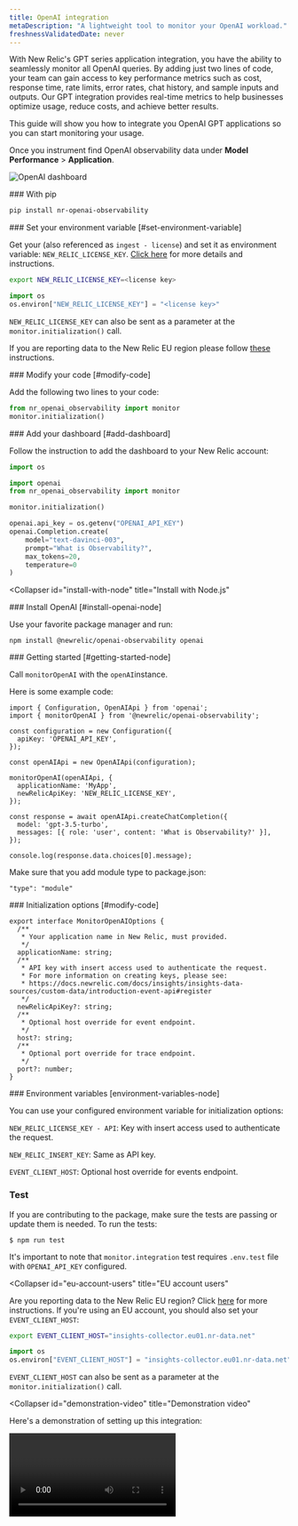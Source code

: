 ```yaml
---
title: OpenAI integration
metaDescription: "A lightweight tool to monitor your OpenAI workload."
freshnessValidatedDate: never
---
```



With New Relic's GPT series application integration, you have the ability to seamlessly monitor all OpenAI queries. By adding just two lines of code, your team can gain access to key performance metrics such as cost, response time, rate limits, error rates, chat history, and sample inputs and outputs. Our GPT integration provides real-time metrics to help businesses optimize usage, reduce costs, and achieve better results.

This guide will show you how to integrate you OpenAI GPT applications so you can start monitoring your usage.

Once you instrument find OpenAI observability data under **Model Performance** >  **Application**.

<img
  title="OpenAI dashboard"
  alt="OpenAI dashboard"
  src={modelperformancemonitoringOpenAIDashboard}
/>

<CollapserGroup>
  <Collapser 
    id="install-with-python" 
    title="Install with Python"
  >

<Steps>
<Step>
### With pip

```bash
pip install nr-openai-observability
```
</Step>
<Step>
### Set your environment variable [#set-environment-variable]

Get your <InlinePopover type="licenseKey" /> (also referenced as `ingest - license`) and set it as environment variable: `NEW_RELIC_LICENSE_KEY`. [Click here](/docs/apis/intro-apis/new-relic-api-keys/#license-key) for more details and instructions.

```bash
export NEW_RELIC_LICENSE_KEY=<license key>
```

```python
import os
os.environ["NEW_RELIC_LICENSE_KEY"] = "<license key>"
```

`NEW_RELIC_LICENSE_KEY` can also be sent as a parameter at the `monitor.initialization()` call.

If you are reporting data to the New Relic EU region please follow [these](docs/mlops/integrations/openai-integration/#EU-account-users) instructions.
</Step>

<Step>
### Modify your code [#modify-code]

Add the following two lines to your code:

```python
from nr_openai_observability import monitor
monitor.initialization()
```
</Step>
<Step>
### Add your dashboard [#add-dashboard]

Follow the instruction to add the dashboard to your New Relic account:

```python
import os

import openai
from nr_openai_observability import monitor

monitor.initialization()

openai.api_key = os.getenv("OPENAI_API_KEY")
openai.Completion.create(
    model="text-davinci-003",
    prompt="What is Observability?",
    max_tokens=20,
    temperature=0 
)
```
</Step>
</Steps>
 </Collapser>



<Collapser 
    id="install-with-node" 
    title="Install with Node.js"
  >
<Steps>
<Step>
### Install OpenAI [#install-openai-node]

Use your favorite package manager and run:

```
npm install @newrelic/openai-observability openai
```
</Step>
<Step>
### Getting started [#getting-started-node]

Call `monitorOpenAI` with the `openAI`instance. 

Here is some example code:

```
import { Configuration, OpenAIApi } from 'openai';
import { monitorOpenAI } from '@newrelic/openai-observability';

const configuration = new Configuration({
  apiKey: 'OPENAI_API_KEY',
});

const openAIApi = new OpenAIApi(configuration);

monitorOpenAI(openAIApi, {
  applicationName: 'MyApp',
  newRelicApiKey: 'NEW_RELIC_LICENSE_KEY',
});

const response = await openAIApi.createChatCompletion({
  model: 'gpt-3.5-turbo',
  messages: [{ role: 'user', content: 'What is Observability?' }],
});

console.log(response.data.choices[0].message);
```

Make sure that you add module type to package.json:

```
"type": "module"
```
</Step>

<Step>
### Initialization options [#modify-code]

```
export interface MonitorOpenAIOptions {
  /**
   * Your application name in New Relic, must provided.
   */
  applicationName: string;
  /**
   * API key with insert access used to authenticate the request.
   * For more information on creating keys, please see:
   * https://docs.newrelic.com/docs/insights/insights-data-sources/custom-data/introduction-event-api#register
   */
  newRelicApiKey?: string;
  /**
   * Optional host override for event endpoint.
   */
  host?: string;
  /**
   * Optional port override for trace endpoint.
   */
  port?: number;
}
```
</Step>
<Step>
### Environment variables [environment-variables-node]

You can use your configured environment variable for initialization options:

`NEW_RELIC_LICENSE_KEY - API`: Key with insert access used to authenticate the request.

`NEW_RELIC_INSERT_KEY`: Same as API key.

`EVENT_CLIENT_HOST`:  Optional host override for events endpoint.
</Step>
<Step>
### Test 

If you are contributing to the package, make sure the tests are passing or update them is needed. To run the tests:

```
$ npm run test
```
It's important to note that  `monitor.integration` test requires `.env.test` file with `OPENAI_API_KEY` configured.
</Step>
</Steps>

</Collapser>

<Collapser 
    id="eu-account-users" 
    title="EU account users"
  >

Are you reporting data to the New Relic EU region? Click [here](#EU-account-users) for more instructions. If you're using an EU account, you should also set your `EVENT_CLIENT_HOST`:

```bash
export EVENT_CLIENT_HOST="insights-collector.eu01.nr-data.net"
```

```python
import os
os.environ["EVENT_CLIENT_HOST"] = "insights-collector.eu01.nr-data.net"
```

`EVENT_CLIENT_HOST` can also be sent as a parameter at the `monitor.initialization()` call.

</Collapser>

<Collapser 
    id="demonstration-video" 
    title="Demonstration video"
  >

Here's a demonstration of setting up this integration: 

<Video
  type="wistia"
  id="dz28h83owk"
/>
</Collapser>
</CollapserGroup>

